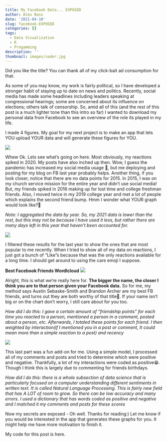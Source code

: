 ```yaml
---
title: My Facebook Data... EXPOSED
author: Alex Bass
date: '2021-04-10'
slug: facebook-EXPOSED
categories: []
tags:
  - Data Visualization
  - R
  - Progamming
description: ''
thumbnail: images/vader.jpg
---
```

Did you like the title? You can thank all of my click-bait ad consumption for that.

As some of you may know, my work is fairly political, so I have developed a stronger habit of staying up to date on news and politics. Recently, social media has made some headlines including leaders speaking at congressional hearings; some are concerned about its influence on elections; others talk of censorship. So, amid all of this (and the rest of this post is a much lighter tone than this intro so far) I wanted to download my personal data from Facebook to see an overview of the role its played in my life.

I made 4 figures. My goal for my next project is to make an app that lets YOU upload YOUR data and will generate these figures for YOU.

![](/./about_files/trends.png#center)

Whew Ok. Lets see what's going on here. Most obviously, my reactions spiked in 2020. My posts have also inched up then. Wow, I guess the pandemic has increased my social media usage 😬, but me deploying and posting for my blog on FB last year probably helps. Another thing, if you look closer, notice that there are no data points for 2015. In 2015, I was on my church service mission for the entire year and didn't use social media! But, my friends spiked in 2016 making up for lost time and college freshman friends. Also, I moved twice in my 2019 college year and met a lot of people which explains the second friend bump. Hmm I wonder what YOUR graph would look like?👀

*Note: I aggregated the data by year. So, my 2021 data is lower than the rest, but this may not be because I have used it less, but rather there are many days left in this year that haven't been accounted for.*

![](/./about_files/emoji.png#center)

I filtered these results for the last year to show the ones that are most popular to me recently. When I tried to show all of my data on reactions, I just got a bunch of "Like"s because that was the only reactions available for a long time. I should get around to using the care emoji I suppose.

**Best Facebook Friends Wordlcloud**
![](/./about_files/wc.png#center)

Alright, this is what we're really here for. **The bigger the name, the closer I think you are to that person given your Facebook data.** So for me, my method says Austin Sebaske-Smith and Brandon Archer are my best FB friends, and turns out they are both worthy of that title🥺. If your name isn't big or on the chart don't worry, I still care about for you too.

*How did I do this: I gave a certain amount of "friendship points" for each time you reacted to a person, mentioned a person in a comment, posted about a person, etc. Afterwards, I totaled these points for each friend. I then weighted by interaction(if I mentioned you in a post or comment, It could mean more than a simple reaction to a post) and recency*

![](/./about_files/sentiment.png#center)

This last part was a fun add-on for me. Using a simple model, I processed all of my comments and posts and tried to determine which were positive and negative. Thankfully, a lot of my interactions were coded as positive😁. Though I think this is largely due to commenting for friends birthdays.

*How did I do this: there is a whole subsection of data science that is particularly focused on a computer understanding different sentiments in written text. It is called Natural Language Processing. This is fairly new field that has A LOT of room to grow. So there can be low accuracy  and many errors. I used a dictionary that has words coded as positive and negative and I matched it my comments and posts for these scores*

Now my secrets are exposed - Oh well. Thanks for reading:) Let me know if you would be interested in the app that generates these graphs for you. It might help me have more motivation to finish it.

My code for this post is here.